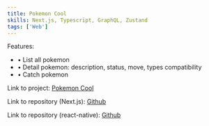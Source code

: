 ```yaml
---
title: Pokemon Cool
skills: Next.js, Typescript, GraphQL, Zustand
tags: ['Web']
---
```


Features:

- • List all pokemon
- • Detail pokemon: description, status, move, types compatibility
- • Catch pokemon

Link to project: <A href="https://pokemon-cool-full.vercel.app/">Pokemon Cool</A>

Link to repository (Next.js): <A href="https://github.com/cholazzzb/pokemon-cool-full">Github</A>

Link to repository (react-native): <A href="https://github.com/cholazzzb/pokemon-cool-mobile-rn">Github</A>
